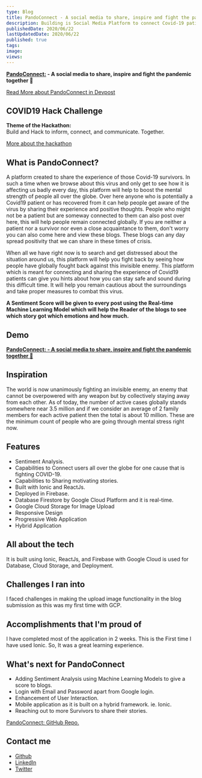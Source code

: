 ```yaml
---
type: Blog
title: PandoConnect - A social media to share, inspire and fight the pandemic together 🏗️
description: Building is Social Media Platform to connect Covid-19 patients and their families to support, spread awareness, and motivate. ✨ Hackathon Winner ✨
publishedDate: 2020/06/22
lastUpdatedDate: 2020/06/22
published: true
tags:
image:
views:
---
```


**[PandoConnect:](https://pandoconnect-c9991.web.app/) - A social media to share, inspire and fight the pandemic together 🤝**

[Read More about PandoConnect in Devpost](https://devpost.com/software/pandoconnect)

## COVID19 Hack Challenge

**Theme of the Hackathon:**\
Build and Hack to inform, connect, and communicate. Together.

[More about the hackathon](https://covid19hack.devpost.com/)

## What is PandoConnect?

A platform created to share the experience of those Covid-19 survivors. In such a time when we browse about this virus and only get to see how it is affecting us badly every day, this platform will help to boost the mental strength of people all over the globe. Over here anyone who is potentially a Covid19 patient or has recovered from it can help people get aware of the virus by sharing their experience and positive thoughts. People who might not be a patient but are someway connected to them can also post over here, this will help people remain connected globally. If you are neither a patient nor a survivor nor even a close acquaintance to them, don't worry you can also come here and view these blogs. These blogs can any day spread positivity that we can share in these times of crisis.

When all we have right now is to search and get distressed about the situation around us, this platform will help you fight back by seeing how people have globally fought back against this invisible enemy. This platform which is meant for connecting and sharing the experience of Covid19 patients can give you hints about how you can stay safe and sound during this difficult time. It will help you remain cautious about the surroundings and take proper measures to combat this virus.

**A Sentiment Score will be given to every post using the Real-time Machine Learning Model which will help the Reader of the blogs to see which story got which emotions and how much.**

## Demo

**[PandoConnect: - A social media to share, inspire and fight the pandemic together 🤝](https://pandoconnect-c9991.web.app/)**

<YouTubeEmbed slugHash="k_wDVkmHbDw" portraitMode />

## Inspiration

The world is now unanimously fighting an invisible enemy, an enemy that cannot be overpowered with any weapon but by collectively staying away from each other. As of today, the number of active cases globally stands somewhere near 3.5 million and if we consider an average of 2 family members for each active patient then the total is about 10 million. These are the minimum count of people who are going through mental stress right now.

## Features

- Sentiment Analysis.
- Capabilities to Connect users all over the globe for one cause that is fighting COVID-19.
- Capabilities to Sharing motivating stories.
- Built with Ionic and ReactJs.
- Deployed in Firebase.
- Database Firestore by Google Cloud Platform and it is real-time.
- Google Cloud Storage for Image Upload
- Responsive Design
- Progressive Web Application
- Hybrid Application

## All about the tech

It is built using Ionic, ReactJs, and Firebase with Google Cloud is used for Database, Cloud Storage, and Deployment.

## Challenges I ran into

I faced challenges in making the upload image functionality in the blog submission as this was my first time with GCP.

## Accomplishments that I'm proud of

I have completed most of the application in 2 weeks.
This is the First time I have used Ionic. So, It was a great learning experience.

## What's next for PandoConnect

- Adding Sentiment Analysis using Machine Learning Models to give a score to blogs.
- Login with Email and Password apart from Google login.
- Enhancement of User Interaction.
- Mobile application as it is built on a hybrid framework. ie. Ionic.
- Reaching out to more Survivors to share their stories.

[PandoConnect: GitHub Repo.](https://github.com/Souravdey777/PandoConnect)

## Contact me

- [Github](https://github.com/Souravdey777/)
- [LinkedIn](https://www.linkedin.com/in/souravdey777)
- [Twitter](https://twitter.com/Souravdey777)
